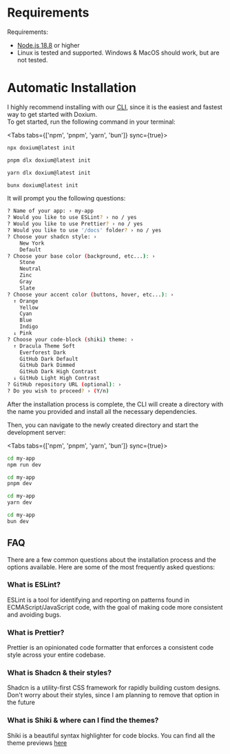 
# Requirements

<Outline>

Requirements:

- [Node.js 18.8](https://nodejs.org/en) or higher
- Linux is tested and supported. Windows & MacOS should work, but are not tested.

</Outline>

# Automatic Installation

I highly recommend installing with our [CLI](/features/cli), since it is the easiest and fastest way to get started with Doxium. \
To get started, run the following command in your terminal:

<Tabs tabs={['npm', 'pnpm', 'yarn', 'bun']} sync={true}>

```bash noTopBar
npx doxium@latest init
```

```bash noTopBar
pnpm dlx doxium@latest init
```

```bash noTopBar
yarn dlx doxium@latest init
```

```bash noTopBar
bunx doxium@latest init
```

</Tabs>

It will prompt you the following questions:

```sh lineNumbers
? Name of your app: › my-app
? Would you like to use ESLint? › no / yes
? Would you like to use Prettier? › no / yes
? Would you like to use '/docs' folder? › no / yes
? Choose your shadcn style: ›
    New York
    Default
? Choose your base color (background, etc...): ›
    Stone
    Neutral
    Zinc
    Gray
    Slate
? Choose your accent color (buttons, hover, etc...): ›
  ↑ Orange
    Yellow
    Cyan
    Blue
    Indigo
  ↓ Pink
? Choose your code-block (shiki) theme: ›
  ↑ Dracula Theme Soft
    Everforest Dark
    GitHub Dark Default
    GitHub Dark Dimmed
    GitHub Dark High Contrast
  ↓ GitHub Light High Contrast
? GitHub repository URL (optional): ›
? Do you wish to proceed? › (Y/n)
```

After the installation process is complete, the CLI will create a directory with the name you provided and install all the necessary dependencies.

Then, you can navigate to the newly created directory and start the development server:

<Tabs tabs={['npm', 'pnpm', 'yarn', 'bun']} sync={true}>

```bash noTopBar
cd my-app
npm run dev
```

```bash noTopBar
cd my-app
pnpm dev
```

```bash noTopBar
cd my-app
yarn dev
```

```bash noTopBar
cd my-app
bun dev
```

</Tabs>

## FAQ

There are a few common questions about the installation process and the options available. Here are some of the most frequently asked questions:

<Accordion>

### What is ESLint?

ESLint is a tool for identifying and reporting on patterns found in ECMAScript/JavaScript code, with the goal of making code more consistent and avoiding bugs.

### What is Prettier?

Prettier is an opinionated code formatter that enforces a consistent code style across your entire codebase.

### What is Shadcn & their styles?

Shadcn is a utility-first CSS framework for rapidly building custom designs. Don't worry about their styles, since I am planning to remove that option in the future

### What is Shiki & where can I find the themes?

Shiki is a beautiful syntax highlighter for code blocks. You can find all the theme previews [here](https://textmate-grammars-themes.netlify.app/)

</Accordion>
